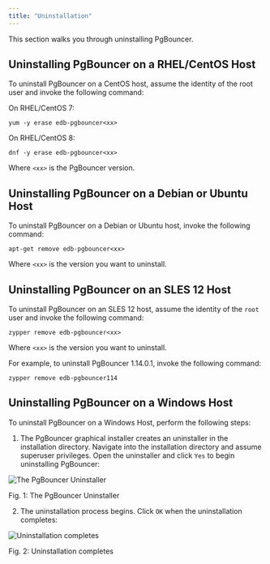 ```yaml
---
title: "Uninstallation"
---
```


This section walks you through uninstalling PgBouncer.

## Uninstalling PgBouncer on a RHEL/CentOS Host

To uninstall PgBouncer on a CentOS host, assume the identity of the root user and invoke the following command:

On RHEL/CentOS 7:

```text
yum -y erase edb-pgbouncer<xx>
```

On RHEL/CentOS 8:

```text
dnf -y erase edb-pgbouncer<xx>
```

Where `<xx>` is the PgBouncer version.

## Uninstalling PgBouncer on a Debian or Ubuntu Host

To uninstall PgBouncer on a Debian or Ubuntu host, invoke the following command:

```text
apt-get remove edb-pgbouncer<xx>
```

Where `<xx>` is the version you want to uninstall.

## Uninstalling PgBouncer on an SLES 12 Host

To uninstall PgBouncer on an SLES 12 host, assume the identity of the `root` user and invoke the following command:

```text
zypper remove edb-pgbouncer<xx>
```

Where `<xx>` is the version you want to uninstall.

For example, to uninstall PgBouncer 1.14.0.1, invoke the following command:

```text
zypper remove edb-pgbouncer114
```

## Uninstalling PgBouncer on a Windows Host

To uninstall PgBouncer on a Windows Host, perform the following steps:

1.  The PgBouncer graphical installer creates an uninstaller in the installation directory. Navigate into the installation directory and assume superuser privileges. Open the uninstaller and click `Yes` to begin uninstalling PgBouncer:

![The PgBouncer Uninstaller](images/uninstall1.png)

Fig. 1: The PgBouncer Uninstaller

2.  The uninstallation process begins. Click `OK` when the uninstallation completes:

![Uninstallation completes](images/uninstall2.png)

Fig. 2: Uninstallation completes
